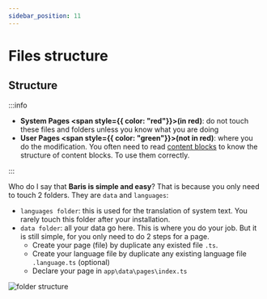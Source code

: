 ```yaml
---
sidebar_position: 11
---
```


# Files structure

## Structure

:::info

- **System Pages <span style={{ color: "red"}}>(in red)</span>**: do not touch these files and folders unless you know what you are doing
- **User Pages <span style={{ color: "green"}}>(not in red)</span>**: where you do the modification. You often need to read [content blocks](../guides/content-blocks.mdx) to know the structure of content blocks. To use them correctly.

:::

Who do I say that **Baris is simple and easy**? That is because you only need to touch 2 folders. They are `data` and `languages`:

- `languages folder`: this is used for the translation of system text. You rarely touch this folder after your installation.
- `data folder`: all your data go here. This is where you do your job. But it is still simple, for you only need to do 2 steps for a page.
  + Create your page (file) by duplicate any existed file `.ts`.
  + Create your language file by duplicate any existing language file `.language.ts` (optional) 
  + Declare your page in `app\data\pages\index.ts`

<div style={{textAlign: 'center'}}>

![folder structure](./img/baris-a-file-structure.webp)

</div>